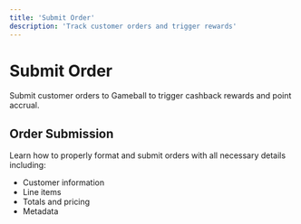 ```yaml
---
title: 'Submit Order'
description: 'Track customer orders and trigger rewards'
---
```


# Submit Order

Submit customer orders to Gameball to trigger cashback rewards and point accrual.

## Order Submission

Learn how to properly format and submit orders with all necessary details including:
- Customer information
- Line items
- Totals and pricing
- Metadata

